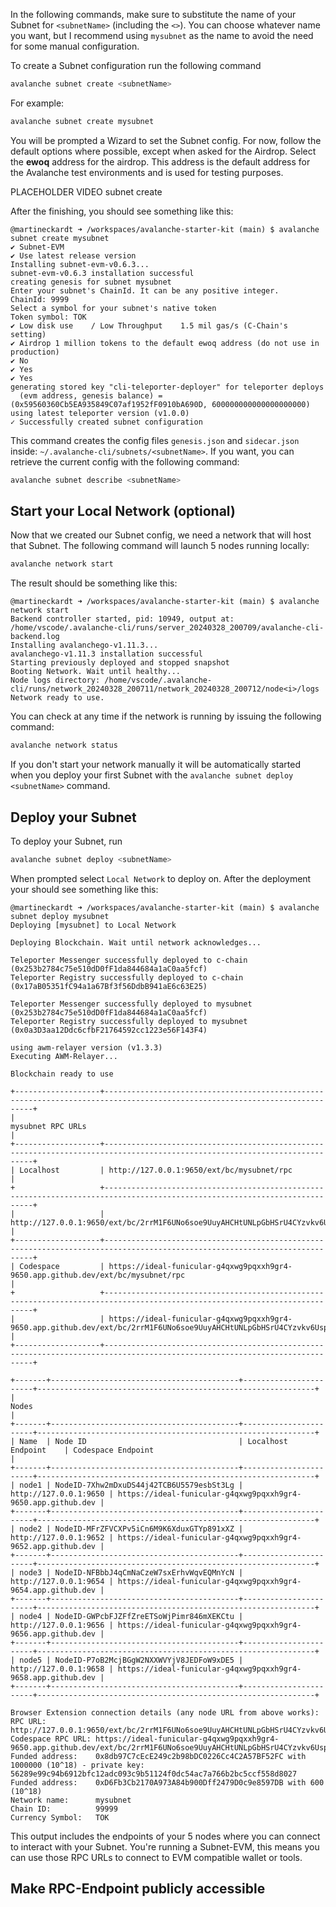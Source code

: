 In the following commands, make sure to substitute the name of your Subnet for `<subnetName>` (including the `<>`). You can choose whatever name you want, but I recommend using `mysubnet` as the name to avoid the need for some manual configuration.

To create a Subnet configuration run the following command

```bash
avalanche subnet create <subnetName>
```

For example:

```bash
avalanche subnet create mysubnet
```

You will be prompted a Wizard to set the Subnet config. For now, follow the default options where possible, except when asked for the Airdrop. Select the **ewoq** address for the airdrop. This address is the default address for the Avalanche test environments and is used for testing purposes.

PLACEHOLDER VIDEO subnet create

After the finishing, you should see something like this:

```
@martineckardt ➜ /workspaces/avalanche-starter-kit (main) $ avalanche subnet create mysubnet
✔ Subnet-EVM
✔ Use latest release version
Installing subnet-evm-v0.6.3...
subnet-evm-v0.6.3 installation successful
creating genesis for subnet mysubnet
Enter your subnet's ChainId. It can be any positive integer.
ChainId: 9999
Select a symbol for your subnet's native token
Token symbol: TOK
✔ Low disk use    / Low Throughput    1.5 mil gas/s (C-Chain's setting)
✔ Airdrop 1 million tokens to the default ewoq address (do not use in production)
✔ No
✔ Yes
✔ Yes
generating stored key "cli-teleporter-deployer" for teleporter deploys
  (evm address, genesis balance) = (0x59560360Cb5EA935849C07af1952fF0910bA690D, 600000000000000000000)
using latest teleporter version (v1.0.0)
✓ Successfully created subnet configuration
```

This command creates the config files `genesis.json` and `sidecar.json` inside: `~/.avalanche-cli/subnets/<subnetName>`. If you want, you can retrieve the current config with the following command:

```bash
avalanche subnet describe <subnetName>
```

## Start your Local Network (optional)

Now that we created our Subnet config, we need a network that will host that Subnet. The following command will launch 5 nodes running locally:

```bash
avalanche network start
```

The result should be something like this:

```
@martineckardt ➜ /workspaces/avalanche-starter-kit (main) $ avalanche network start
Backend controller started, pid: 10949, output at: /home/vscode/.avalanche-cli/runs/server_20240328_200709/avalanche-cli-backend.log
Installing avalanchego-v1.11.3...
avalanchego-v1.11.3 installation successful
Starting previously deployed and stopped snapshot
Booting Network. Wait until healthy...
Node logs directory: /home/vscode/.avalanche-cli/runs/network_20240328_200711/network_20240328_200712/node<i>/logs
Network ready to use.
```

You can check at any time if the network is running by issuing the following command:

```bash
avalanche network status
```

If you don't start your network manually it will be automatically started when you deploy your first Subnet with the `avalanche subnet deploy <subnetName>` command.

## Deploy your Subnet
To deploy your Subnet, run

```bash
avalanche subnet deploy <subnetName>
```

When prompted select `Local Network` to deploy on. After the deployment your should see something like this:

```
@martineckardt ➜ /workspaces/avalanche-starter-kit (main) $ avalanche subnet deploy mysubnet
Deploying [mysubnet] to Local Network

Deploying Blockchain. Wait until network acknowledges...

Teleporter Messenger successfully deployed to c-chain (0x253b2784c75e510dD0fF1da844684a1aC0aa5fcf)
Teleporter Registry successfully deployed to c-chain (0x17aB05351fC94a1a67Bf3f56DdbB941aE6c63E25)

Teleporter Messenger successfully deployed to mysubnet (0x253b2784c75e510dD0fF1da844684a1aC0aa5fcf)
Teleporter Registry successfully deployed to mysubnet (0x0a3D3aa12Ddc6cfbF21764592cc1223e56F143F4)

using awm-relayer version (v1.3.3)
Executing AWM-Relayer...

Blockchain ready to use

+-------------------+----------------------------------------------------------------------------------------------------------------------------+
|                                                               mysubnet RPC URLs                                                                |
+-------------------+----------------------------------------------------------------------------------------------------------------------------+
| Localhost         | http://127.0.0.1:9650/ext/bc/mysubnet/rpc                                                                                  |
+                   +----------------------------------------------------------------------------------------------------------------------------+
|                   | http://127.0.0.1:9650/ext/bc/2rrM1F6UNo6soe9UuyAHCHtUNLpGbHSrU4CYzvkv6UspxYFGW5/rpc                                        |
+-------------------+----------------------------------------------------------------------------------------------------------------------------+
| Codespace         | https://ideal-funicular-g4qxwg9pqxxh9gr4-9650.app.github.dev/ext/bc/mysubnet/rpc                                           |
+                   +----------------------------------------------------------------------------------------------------------------------------+
|                   | https://ideal-funicular-g4qxwg9pqxxh9gr4-9650.app.github.dev/ext/bc/2rrM1F6UNo6soe9UuyAHCHtUNLpGbHSrU4CYzvkv6UspxYFGW5/rpc |
+-------------------+----------------------------------------------------------------------------------------------------------------------------+

+-------+------------------------------------------+-----------------------+--------------------------------------------------------------+
|                                                                  Nodes                                                                  |
+-------+------------------------------------------+-----------------------+--------------------------------------------------------------+
| Name  | Node ID                                  | Localhost Endpoint    | Codespace Endpoint                                           |
+-------+------------------------------------------+-----------------------+--------------------------------------------------------------+
| node1 | NodeID-7Xhw2mDxuDS44j42TCB6U5579esbSt3Lg | http://127.0.0.1:9650 | https://ideal-funicular-g4qxwg9pqxxh9gr4-9650.app.github.dev |
+-------+------------------------------------------+-----------------------+--------------------------------------------------------------+
| node2 | NodeID-MFrZFVCXPv5iCn6M9K6XduxGTYp891xXZ | http://127.0.0.1:9652 | https://ideal-funicular-g4qxwg9pqxxh9gr4-9652.app.github.dev |
+-------+------------------------------------------+-----------------------+--------------------------------------------------------------+
| node3 | NodeID-NFBbbJ4qCmNaCzeW7sxErhvWqvEQMnYcN | http://127.0.0.1:9654 | https://ideal-funicular-g4qxwg9pqxxh9gr4-9654.app.github.dev |
+-------+------------------------------------------+-----------------------+--------------------------------------------------------------+
| node4 | NodeID-GWPcbFJZFfZreETSoWjPimr846mXEKCtu | http://127.0.0.1:9656 | https://ideal-funicular-g4qxwg9pqxxh9gr4-9656.app.github.dev |
+-------+------------------------------------------+-----------------------+--------------------------------------------------------------+
| node5 | NodeID-P7oB2McjBGgW2NXXWVYjV8JEDFoW9xDE5 | http://127.0.0.1:9658 | https://ideal-funicular-g4qxwg9pqxxh9gr4-9658.app.github.dev |
+-------+------------------------------------------+-----------------------+--------------------------------------------------------------+

Browser Extension connection details (any node URL from above works):
RPC URL:           http://127.0.0.1:9650/ext/bc/2rrM1F6UNo6soe9UuyAHCHtUNLpGbHSrU4CYzvkv6UspxYFGW5/rpc
Codespace RPC URL: https://ideal-funicular-g4qxwg9pqxxh9gr4-9650.app.github.dev/ext/bc/2rrM1F6UNo6soe9UuyAHCHtUNLpGbHSrU4CYzvkv6UspxYFGW5/rpc
Funded address:    0x8db97C7cEcE249c2b98bDC0226Cc4C2A57BF52FC with 1000000 (10^18) - private key: 56289e99c94b6912bfc12adc093c9b51124f0dc54ac7a766b2bc5ccf558d8027
Funded address:    0xD6Fb3Cb2170A973A84b900Dff2479D0c9e8597DB with 600 (10^18)
Network name:      mysubnet
Chain ID:          99999
Currency Symbol:   TOK
```

This output includes the endpoints of your 5 nodes where you can connect to interact with your Subnet. You're running a Subnet-EVM, this means you can use those RPC URLs to connect to EVM compatible wallet or tools.

## Make RPC-Endpoint publicly accessible


<PublishPort />